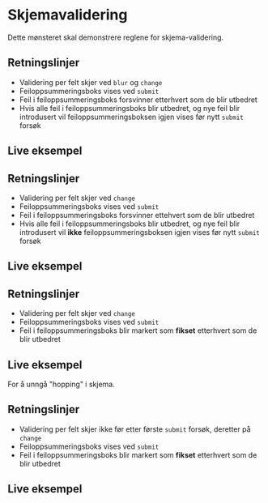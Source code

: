 
# Skjemavalidering

<Ingress>Dette mønsteret skal demonstrere reglene for skjema-validering.</Ingress>

## Retningslinjer

- Validering per felt skjer ved `blur` og `change`
- Feiloppsummeringsboks vises ved `submit`
- Feil i feiloppsummeringsboks forsvinner etterhvert som de blir utbedret
- Hvis alle feil i feiloppsummeringsboks blir utbedret, og nye feil blir introdusert vil feiloppsummeringsboksen igjen vises før nytt `submit` forsøk

## Live eksempel

<Example>
    <FormValidationExampleA />
</Example>

## Retningslinjer

- Validering per felt skjer ved `change`
- Feiloppsummeringsboks vises ved `submit`
- Feil i feiloppsummeringsboks forsvinner ettehvert som de blir utbedret
- Hvis alle feil i feiloppsummeringsboks blir utbedret, og nye feil blir introdusert vil **ikke** feiloppsummeringsboksen igjen vises før nytt `submit` forsøk

## Live eksempel

<Example>
    <FormValidationExampleB />
</Example>

## Retningslinjer

- Validering per felt skjer ved `change`
- Feiloppsummeringsboks vises ved `submit`
- Feil i feiloppsummeringsboks blir markert som **fikset** etterhvert som de blir utbedret

## Live eksempel

For å unngå "hopping" i skjema.

<Example>
    <FormValidationExampleC />
</Example>

## Retningslinjer

- Validering per felt skjer ikke før etter første `submit` forsøk,  deretter på `change`
- Feiloppsummeringsboks vises ved `submit`
- Feil i feiloppsummeringsboks blir markert som **fikset** etterhvert som de blir utbedret

## Live eksempel

<Example>
    <FormValidationExampleD />
</Example>